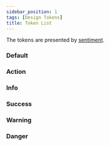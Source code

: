```yaml
---
sidebar_position: 1
tags: [Design Tokens]
title: Token List
---
```



The tokens are presented by [sentiment](./index.mdx#naming-convention).

### Default

<TokensColorMap sentiment={tokenData.groupItems[2]} />

### Action

<TokensColorMap sentiment={tokenData.groupItems[0]} />

### Info

<TokensColorMap sentiment={tokenData.groupItems[3]} />

### Success

<TokensColorMap sentiment={tokenData.groupItems[4]} />

### Warning

<TokensColorMap sentiment={tokenData.groupItems[5]} />

### Danger

<TokensColorMap sentiment={tokenData.groupItems[1]} />
